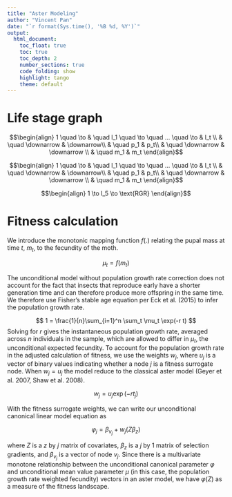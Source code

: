 ```yaml
---
title: "Aster Modeling"
author: "Vincent Pan"
date: "`r format(Sys.time(), '%B %d, %Y')`"
output: 
  html_document:
    toc_float: true
    toc: true 
    toc_depth: 2 
    number_sections: true
    code_folding: show
    highlight: tango
    theme: default
---
```


# Life stage graph

$$\begin{align} 
1 \quad \to & \quad l_1 \quad \to \quad  ... \quad \to & l_t \\
& \quad \downarrow & \downarrow\\
& \quad p_1 & p_t\\ 
& \quad \downarrow & \downarrow \\
& \quad m_1 & m_t
\end{align}$$

$$\begin{align} 
1 \quad \to & \quad l_1 \quad \to \quad  ... \quad \to & l_t \\
& \quad \downarrow & \downarrow\\
& \quad p_1 & p_t\\ 
& \quad \downarrow & \downarrow \\
& \quad m_1 & m_t
\end{align}$$



$$\begin{align} 
1 \to l_5 \to \text{RGR}
\end{align}$$




# Fitness calculation

We introduce the monotonic mapping function $f(.)$ relating the pupal mass at time $t$, $m_t$, to the fecundity of the moth.  


$$
\mu_t = f(m_t)
$$


The unconditional model without population growth rate correction does not account for the fact that insects that reproduce early have a shorter generation time and can therefore produce more offspring in the same time. We therefore use Fisher's stable age equation per Eck et al. (2015) to infer the population growth rate. 

$$
1 = \frac{1}{n}\sum_{i=1}^n \sum_t \mu_t \exp(-r t)
$$
Solving for $r$ gives the instantaneous population growth rate, averaged across $n$ individuals in the sample, which are allowed to differ in $\mu_t$, the unconditional expected fecundity. To account for the population growth rate in the adjusted calculation of fitness, we use the weights $w_j$, where $u_j$ is a vector of binary values indicating whether a node $j$ is a fitness surrogate node. When $w_j = u_j$ the model reduce to the classical aster model (Geyer et al. 2007, Shaw et al. 2008). 


$$
w_j = u_j \exp(-r t_j)
$$

With the fitness surrogate weights, we can write our unconditional canonical linear model equation as 


$$
\varphi_j = \beta_{v_{j}} + w_j(Z\beta_z)
$$

where $Z$ is a $z$ by $j$ matrix of covariates, $\beta_z$ is a $j$ by $1$ matrix of selection gradients, and $\beta_{v_j}$ is a vector of node $v_{j}$. Since there is a multivariate monotone relationship between the unconditional canonical parameter $\varphi$ and unconditional mean value parameter $\mu$ (in this case, the population growth rate weighted fecundity) vectors in an aster model, we have $\varphi(Z)$ as a measure of the fitness landscape. 





```r

```









